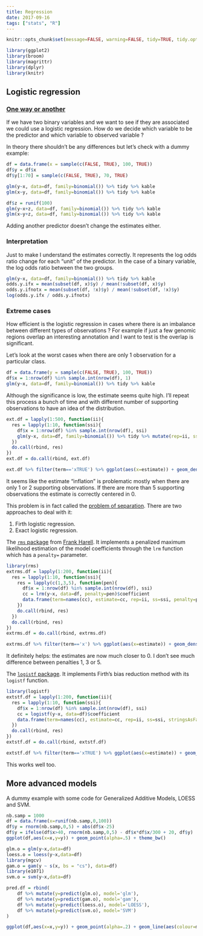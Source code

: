 ```yaml
---
title: Regression
date: 2017-09-16
tags: ["stats", "R"]
---
```


```r
knitr::opts_chunk$set(message=FALSE, warning=FALSE, tidy=TRUE, tidy.opts=list(width.cutoff=50))
```

```r
library(ggplot2)
library(broom)
library(magrittr)
library(dplyr)
library(knitr)
```

## Logistic regression

### [One way or another](https://youtu.be/4kg9LasvLFE)

If we have two binary variables and we want to see if they are associated we could use a logistic regression.
How do we decide which variable to be the predictor and which variable to observed variable ?

In theory there shouldn't be any differences but let's check with a dummy example:

```r
df = data.frame(x = sample(c(FALSE, TRUE), 100, TRUE))
df$y = df$x
df$y[1:70] = sample(c(FALSE, TRUE), 70, TRUE)

glm(y~x, data=df, family=binomial()) %>% tidy %>% kable
glm(x~y, data=df, family=binomial()) %>% tidy %>% kable

df$z = runif(100)
glm(y~x+z, data=df, family=binomial()) %>% tidy %>% kable
glm(x~y+z, data=df, family=binomial()) %>% tidy %>% kable
```

Adding another predictor doesn't change the estimates either.

### Interpretation

Just to make I understand the estimates correctly.
It represents the log odds ratio change for each "unit" of the predictor.
In the case of a binary variable, the log odds ratio between the two groups.

```r
glm(y~x, data=df, family=binomial()) %>% tidy %>% kable
odds.y.ifx = mean(subset(df, x)$y) / mean(!subset(df, x)$y)
odds.y.ifnotx = mean(subset(df, !x)$y) / mean(!subset(df, !x)$y)
log(odds.y.ifx / odds.y.ifnotx)
```

### Extreme cases

How efficient is the logistic regression in cases where there is an imbalance between different types of observations ?
For example if just a few genomic regions overlap an interesting annotation and I want to test is the overlap is significant.

Let's look at the worst cases when there are only 1 observation for a particular class.

```r
df = data.frame(y = sample(c(FALSE, TRUE), 100, TRUE))
df$x = 1:nrow(df) %in% sample.int(nrow(df), 1)
glm(y~x, data=df, family=binomial()) %>% tidy %>% kable
```

Although the significance is low, the estimate seems quite high.
I'll repeat this process a bunch of time and with different number of supporting observations to have an idea of the distribution.

```r
ext.df = lapply(1:500, function(ii){
  res = lapply(1:10, function(ssi){
    df$x = 1:nrow(df) %in% sample.int(nrow(df), ssi)
    glm(y~x, data=df, family=binomial()) %>% tidy %>% mutate(rep=ii, ss=ssi)
  })
  do.call(rbind, res)
})
ext.df = do.call(rbind, ext.df)
```

```r
ext.df %>% filter(term=='xTRUE') %>% ggplot(aes(x=estimate)) + geom_density(fill='grey50') + facet_grid(ss~., scales='free') + theme_bw()
```

It seems like the estimate "inflation" is problematic mostly when there are only 1 or 2 supporting observations.
If there are more than 5 supporting observations the estimate is correctly centered in 0.

This problem is in fact called the [problem of separation](https://en.wikipedia.org/wiki/Separation_(statistics)).
There are two approaches to deal with it:

1. Firth logistic regression.
1. Exact logistic regression.

The [`rms` package](https://cran.r-project.org/web/packages/rms/index.html) from [Frank Harell](http://www.fharrell.com/2017/01/introduction.html).
It implements a penalized maximum likelihood estimation of the model coefficients through the `lrm` function which has a `penalty=` parameter.

```r
library(rms)
extrms.df = lapply(1:200, function(ii){
  res = lapply(1:10, function(ssi){
    res = lapply(c(1,3,5), function(pen){
      df$x = 1:nrow(df) %in% sample.int(nrow(df), ssi)
      cc = lrm(y~x, data=df, penalty=pen)$coefficient
      data.frame(term=names(cc), estimate=cc, rep=ii, ss=ssi, penalty=pen, stringsAsFactors=FALSE)
    })
    do.call(rbind, res)    
  })
  do.call(rbind, res)
})
extrms.df = do.call(rbind, extrms.df)
```

```r
extrms.df %>% filter(term=='x') %>% ggplot(aes(x=estimate)) + geom_density(fill='grey50') + facet_grid(ss~penalty, scales='free') + theme_bw()
```

It definitely helps: the estimates are now much closer to 0.
I don't see much difference between  penalties 1, 3 or 5.

The [`logistf` package](https://cran.r-project.org/web/packages/logistf/index.html).
It implements Firth's bias reduction method with its `logistf` function.

```r
library(logistf)
extstf.df = lapply(1:200, function(ii){
  res = lapply(1:10, function(ssi){
    df$x = 1:nrow(df) %in% sample.int(nrow(df), ssi)
    cc = logistf(y~x, data=df)$coefficient
    data.frame(term=names(cc), estimate=cc, rep=ii, ss=ssi, stringsAsFactors=FALSE)
  })
  do.call(rbind, res)
})
extstf.df = do.call(rbind, extstf.df)
```

```r
extstf.df %>% filter(term=='xTRUE') %>% ggplot(aes(x=estimate)) + geom_density(fill='grey50') + facet_grid(ss~., scales='free') + theme_bw()
```

This works well too.


## More advanced models

A dummy example with some code for Generalized Additive Models, LOESS and SVM.

```r
nb.samp = 1000
df = data.frame(x=runif(nb.samp,0,100))
df$y = rnorm(nb.samp,0,5) + abs(df$x-25)
df$y = ifelse(df$x>40, rnorm(nb.samp,0,5) - df$x*df$x/300 + 20, df$y)
ggplot(df,aes(x=x,y=y)) + geom_point(alpha=.5) + theme_bw()
```

```r
glm.o = glm(y~x,data=df)
loess.o = loess(y~x,data=df)
library(mgcv)
gam.o = gam(y ~ s(x, bs = "cs"), data=df)
library(e1071)
svm.o = svm(y~x,data=df)

pred.df = rbind(
    df %>% mutate(y=predict(glm.o), model='glm'),
    df %>% mutate(y=predict(gam.o), model='gam'),
    df %>% mutate(y=predict(loess.o), model='LOESS'),
    df %>% mutate(y=predict(svm.o), model='SVM')
)

ggplot(df,aes(x=x,y=y)) + geom_point(alpha=.2) + geom_line(aes(colour=model), size=2, alpha=.9, data=pred.df) + theme_bw() + scale_colour_brewer(palette='Set1')
```
